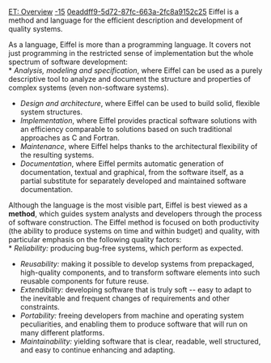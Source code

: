 [[Property:title|ET: Overview]]
[[Property:weight|-15]]
[[Property:uuid|0eaddff9-5d72-87fc-663a-2fc8a9152c25]]
Eiffel is a method and language for the efficient description and development of quality systems. 

As a language, Eiffel is more than a programming language. It covers not just programming in the restricted sense of implementation but the whole spectrum of software development: <br/>
*  ''Analysis, modeling and specification'', where Eiffel can be used as a purely descriptive tool to analyze and document the structure and properties of complex systems (even non-software systems). 
*  ''Design and architecture'', where Eiffel can be used to build solid, flexible system structures. 
*  ''Implementation'', where Eiffel provides practical software solutions with an efficiency comparable to solutions based on such traditional approaches as C and Fortran. 
*  ''Maintenance'', where Eiffel helps thanks to the architectural flexibility of the resulting systems. 
*  ''Documentation'', where Eiffel permits automatic generation of documentation, textual and graphical, from the software itself, as a partial substitute for separately developed and maintained software documentation. 


Although the language is the most visible part, Eiffel is best viewed as a '''method''', which guides system analysts and developers through the process of software construction. The Eiffel method is focused on both productivity (the ability to produce systems on time and within budget) and quality, with particular emphasis on the following quality factors: <br/>
*  ''Reliability:'' producing bug-free systems, which perform as expected. 
*  ''Reusability:'' making it possible to develop systems from prepackaged, high-quality components, and to transform software elements into such reusable components for future reuse. 
*  ''Extendibility:'' developing software that is truly soft -- easy to adapt to the inevitable and frequent changes of requirements and other constraints. 
*  ''Portability:'' freeing developers from machine and operating system peculiarities, and enabling them to produce software that will run on many different platforms. 
*  ''Maintainability:'' yielding software that is clear, readable, well structured, and easy to continue enhancing and adapting. 





